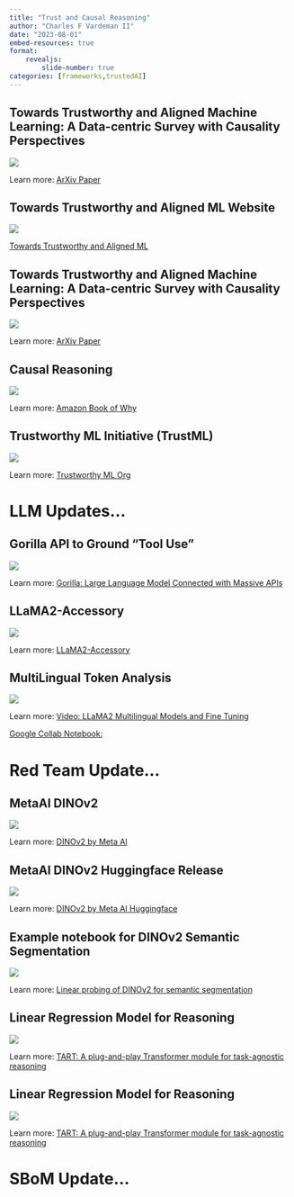 ```yaml
---
title: "Trust and Causal Reasoning"
author: "Charles F Vardeman II"
date: "2023-08-01"
embed-resources: true
format: 
    revealjs:
        slide-number: true
categories: [frameworks,trustedAI]
---
```


## Towards Trustworthy and Aligned Machine Learning: A Data-centric Survey with Causality Perspectives
![](trust_paper_arxiv.png){fig-align="center"}

::: footer
Learn more: [ArXiv Paper](https://arxiv.org/abs/2307.16851)
:::

## Towards Trustworthy and Aligned ML Website
![](trust_paper_web.png){fig-align="center"}

::: footer
[Towards Trustworthy and Aligned ML](https://trustworthyartificialintelligence.github.io/papers/trustworthyMLsurvey.html)
::: 

## Towards Trustworthy and Aligned Machine Learning: A Data-centric Survey with Causality Perspectives
![](trust_paper_topics.png){fig-align="center"}

::: footer
Learn more: [ArXiv Paper](https://arxiv.org/abs/2307.16851)
:::

## Causal Reasoning



![](book_of_why.png){fig-align="center"}

::: footer
Learn more: [Amazon Book of Why](https://a.co/d/4m8SHSF)
:::

## Trustworthy ML Initiative (TrustML)

![](trustworthy_ml.png){fig-align="center"}

::: footer
Learn more: [Trustworthy ML Org](https://www.trustworthyml.org/)
:::


# LLM Updates... {.center}

## Gorilla API to Ground "Tool Use"

![](gorilla_api.png){fig-align="center"}

::: footer
Learn more: [Gorilla: Large Language Model Connected with Massive APIs
](https://shishirpatil.github.io/gorilla/?s=09)
:::


## LLaMA2-Accessory

![](llama2_accessory.png){fig-align="center"}

::: footer
Learn more: [LLaMA2-Accessory](https://github.com/Alpha-VLLM/LLaMA2-Accessory)
:::


## MultiLingual Token Analysis

![](multilingual_tokenizers.png){fig-align="center"}

::: footer
Learn more: [Video: LLaMA2 Multilingual Models and Fine Tuning](https://youtu.be/ThKWQcyQXF8)

[Google Collab Notebook:](https://colab.research.google.com/drive/1XQcFLhdf3WIvV151_csK0_IiaY0hnt5P?usp=sharing)
:::

# Red Team Update... {.center}

## MetaAI DINOv2

![](dinov2.png){fig-align="center"}

::: footer
Learn more: [DINOv2 by Meta AI](https://dinov2.metademolab.com/)
:::

## MetaAI DINOv2 Huggingface Release

![](dinov2_hf){fig-align="center"}

::: footer
Learn more: [DINOv2 by Meta AI Huggingface](https://huggingface.co/docs/transformers/main/model_doc/dinov2)
:::

## Example notebook for DINOv2 Semantic Segmentation

![](dinov2_ss){fig-align="center"}

::: footer
Learn more: [Linear probing of DINOv2 for semantic segmentation](https://github.com/NielsRogge/Transformers-Tutorials/blob/master/DINOv2/Train_a_linear_classifier_on_top_of_DINOv2_for_semantic_segmentation.ipynb)
:::

## Linear Regression Model for Reasoning

![](tart_paper.png){fig-align="center"}

::: footer
Learn more: [TART: A plug-and-play Transformer module for task-agnostic reasoning](https://arxiv.org/abs/2306.07536)
:::

## Linear Regression Model for Reasoning

![](tart_architecture.png){fig-align="center"}

::: footer
Learn more: [TART: A plug-and-play Transformer module for task-agnostic reasoning](https://arxiv.org/abs/2306.07536)
:::

# SBoM Update... {.center}
